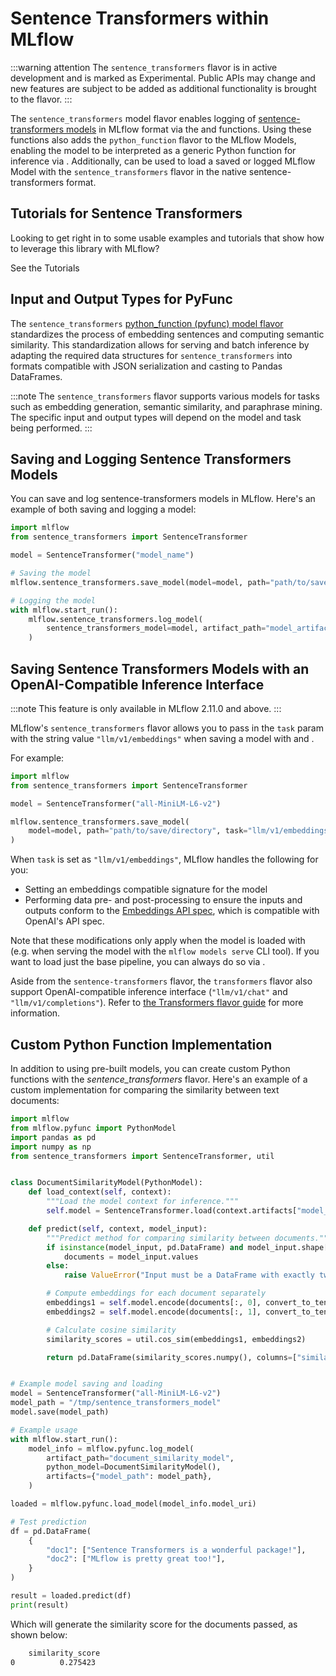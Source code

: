 
# Sentence Transformers within MLflow

:::warning attention
The `sentence_transformers` flavor is in active development and is marked as Experimental. Public APIs may change and new features are
subject to be added as additional functionality is brought to the flavor.
:::

The `sentence_transformers` model flavor enables logging of
[sentence-transformers models](https://www.sbert.net) in MLflow format via
the <APILink fn="mlflow.sentence_transformers.save_model" /> and <APILink fn="mlflow.sentence_transformers.log_model" /> functions. Using these
functions also adds the `python_function` flavor to the MLflow Models, enabling the model to be
interpreted as a generic Python function for inference via <APILink fn="mlflow.pyfunc.load_model" />.
Additionally, <APILink fn="mlflow.sentence_transformers.load_model" /> can be used to load a saved or logged MLflow
Model with the `sentence_transformers` flavor in the native sentence-transformers format.

## Tutorials for Sentence Transformers

Looking to get right in to some usable examples and tutorials that show how to leverage this library with MLflow?

<Link className="button button--primary" to="/llms/sentence-transformers#getting-started-with-the-mlflow-sentence-transformers-flavor-tutorials-and-guides">
  <span>See the Tutorials</span>
</Link>

## Input and Output Types for PyFunc

The `sentence_transformers` [python_function (pyfunc) model flavor](/models#pyfunc-model-flavor) standardizes
the process of embedding sentences and computing semantic similarity. This standardization allows for serving
and batch inference by adapting the required data structures for `sentence_transformers` into formats compatible with JSON serialization and casting to Pandas DataFrames.

:::note
The `sentence_transformers` flavor supports various models for tasks such as embedding generation, semantic similarity, and paraphrase mining. The specific input and output types will depend on the model and task being performed.
:::

## Saving and Logging Sentence Transformers Models

You can save and log sentence-transformers models in MLflow. Here's an example of both saving and logging a model:

```Python
import mlflow
from sentence_transformers import SentenceTransformer

model = SentenceTransformer("model_name")

# Saving the model
mlflow.sentence_transformers.save_model(model=model, path="path/to/save/directory")

# Logging the model
with mlflow.start_run():
    mlflow.sentence_transformers.log_model(
        sentence_transformers_model=model, artifact_path="model_artifact_path"
    )
```

## Saving Sentence Transformers Models with an OpenAI-Compatible Inference Interface

:::note
This feature is only available in MLflow 2.11.0 and above.
:::

MLflow's `sentence_transformers` flavor allows you to pass in the `task` param with the string value `"llm/v1/embeddings"`
when saving a model with <APILink fn="mlflow.sentence_transformers.save_model" /> and <APILink fn="mlflow.sentence_transformers.log_model" />.

For example:

```python
import mlflow
from sentence_transformers import SentenceTransformer

model = SentenceTransformer("all-MiniLM-L6-v2")

mlflow.sentence_transformers.save_model(
    model=model, path="path/to/save/directory", task="llm/v1/embeddings"
)
```

When `task` is set as `"llm/v1/embeddings"`, MLflow handles the following for you:

- Setting an embeddings compatible signature for the model
- Performing data pre- and post-processing to ensure the inputs and outputs conform to
  the [Embeddings API spec](https://mlflow.org/docs/latest/llms/deployments/index.html#embeddings),
  which is compatible with OpenAI's API spec.

Note that these modifications only apply when the model is loaded with <APILink fn="mlflow.pyfunc.load_model" /> (e.g. when
serving the model with the `mlflow models serve` CLI tool). If you want to load just the base pipeline, you can
always do so via <APILink fn="mlflow.sentence_transformers.load_model" />.

Aside from the `sentence-transformers` flavor, the `transformers` flavor also support OpenAI-compatible inference interface (`"llm/v1/chat"` and `"llm/v1/completions"`). Refer to
[the Transformers flavor guide](/llms/transformers/conversational/pyfunc-chat-model) for more information.

## Custom Python Function Implementation

In addition to using pre-built models, you can create custom Python functions with the _sentence_transformers_ flavor. Here's an example of a custom
implementation for comparing the similarity between text documents:

```python
import mlflow
from mlflow.pyfunc import PythonModel
import pandas as pd
import numpy as np
from sentence_transformers import SentenceTransformer, util


class DocumentSimilarityModel(PythonModel):
    def load_context(self, context):
        """Load the model context for inference."""
        self.model = SentenceTransformer.load(context.artifacts["model_path"])

    def predict(self, context, model_input):
        """Predict method for comparing similarity between documents."""
        if isinstance(model_input, pd.DataFrame) and model_input.shape[1] == 2:
            documents = model_input.values
        else:
            raise ValueError("Input must be a DataFrame with exactly two columns.")

        # Compute embeddings for each document separately
        embeddings1 = self.model.encode(documents[:, 0], convert_to_tensor=True)
        embeddings2 = self.model.encode(documents[:, 1], convert_to_tensor=True)

        # Calculate cosine similarity
        similarity_scores = util.cos_sim(embeddings1, embeddings2)

        return pd.DataFrame(similarity_scores.numpy(), columns=["similarity_score"])


# Example model saving and loading
model = SentenceTransformer("all-MiniLM-L6-v2")
model_path = "/tmp/sentence_transformers_model"
model.save(model_path)

# Example usage
with mlflow.start_run():
    model_info = mlflow.pyfunc.log_model(
        artifact_path="document_similarity_model",
        python_model=DocumentSimilarityModel(),
        artifacts={"model_path": model_path},
    )

loaded = mlflow.pyfunc.load_model(model_info.model_uri)

# Test prediction
df = pd.DataFrame(
    {
        "doc1": ["Sentence Transformers is a wonderful package!"],
        "doc2": ["MLflow is pretty great too!"],
    }
)

result = loaded.predict(df)
print(result)
```

Which will generate the similarity score for the documents passed, as shown below:

```bash
    similarity_score
0          0.275423
```

